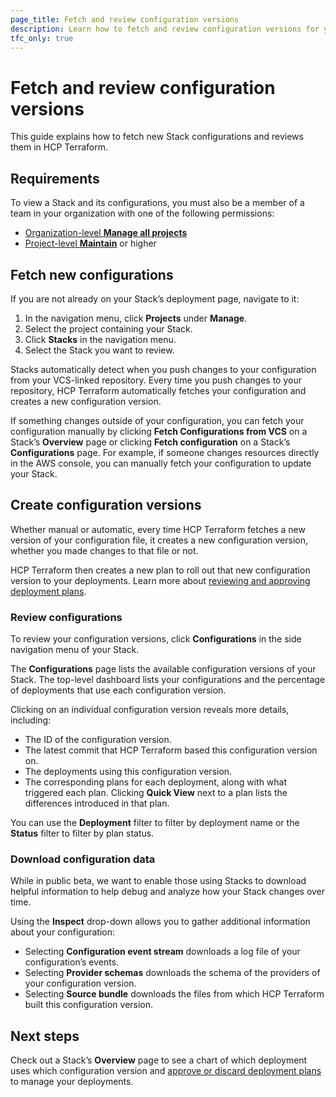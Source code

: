 ```yaml
---
page_title: Fetch and review configuration versions
description: Learn how to fetch and review configuration versions for your Stacks in HCP Terraform.
tfc_only: true
---
```


# Fetch and review configuration versions

This guide explains how to fetch new Stack configurations and reviews them in HCP Terraform.

## Requirements

To view a Stack and its configurations, you must also be a member of a team in your organization with one of the following permissions:
* [Organization-level **Manage all projects**](/terraform/cloud-docs/users-teams-organizations/permissions#manage-all-projects)
* [Project-level **Maintain**](/terraform/cloud-docs/users-teams-organizations/permissions#read) or higher

## Fetch new configurations

If you are not already on your Stack’s deployment page, navigate to it:

1. In the navigation menu, click **Projects** under **Manage**.  
1. Select the project containing your Stack.  
1. Click **Stacks** in the navigation menu.  
1. Select the Stack you want to review.

Stacks automatically detect when you push changes to your configuration from your VCS-linked repository. Every time you push changes to your repository, HCP Terraform automatically fetches your configuration and creates a new configuration version.

If something changes outside of your configuration, you can fetch your configuration manually by clicking **Fetch Configurations from VCS** on a Stack’s **Overview** page or clicking **Fetch configuration** on a Stack’s **Configurations** page. For example, if someone changes resources directly in the AWS console, you can manually fetch your configuration to update your Stack.

## Create configuration versions

Whether manual or automatic, every time HCP Terraform fetches a new version of your configuration file, it creates a new configuration version, whether you made changes to that file or not.

HCP Terraform then creates a new plan to roll out that new configuration version to your deployments. Learn more about [reviewing and approving deployment plans](/terraform/cloud-docs/stacks/deploy/plans). 

### Review configurations

To review your configuration versions, click **Configurations** in the side navigation menu of your Stack.

The **Configurations** page lists the available configuration versions of your Stack. The top-level dashboard lists your configurations and the percentage of deployments that use each configuration version.

Clicking on an individual configuration version reveals more details, including:

* The ID of the configuration version.  
* The latest commit that HCP Terraform based this configuration version on.  
* The deployments using this configuration version.  
* The corresponding plans for each deployment, along with what triggered each plan. Clicking **Quick View** next to a plan lists the differences introduced in that plan.

You can use the **Deployment** filter to filter by deployment name or the **Status** filter to filter by plan status.

### Download configuration data

While in public beta, we want to enable those using Stacks to download helpful information to help debug and analyze how your Stack changes over time.  

Using the  **Inspect** drop-down allows you to gather additional information about your configuration:

* Selecting **Configuration event stream** downloads a log file of your configuration’s events.  
* Selecting **Provider schemas** downloads the schema of the providers of your configuration version.   
* Selecting **Source bundle** downloads the files from which HCP Terraform built this configuration version.

## Next steps

Check out a Stack’s **Overview** page to see a chart of which deployment uses which configuration version and [approve or discard deployment plans](/terraform/language/stacks/plans) to manage your deployments.  